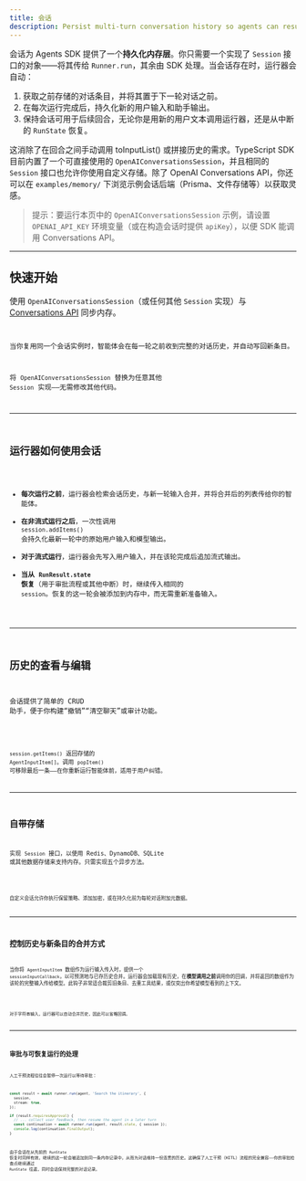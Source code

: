 ```yaml
---
title: 会话
description: Persist multi-turn conversation history so agents can resume context across runs.
---
```



会话为 Agents SDK 提供了一个**持久化内存层**。你只需要一个实现了 `Session` 接口的对象——将其传给 `Runner.run`，其余由 SDK 处理。当会话存在时，运行器会自动：

1. 获取之前存储的对话条目，并将其置于下一轮对话之前。
2. 在每次运行完成后，持久化新的用户输入和助手输出。
3. 保持会话可用于后续回合，无论你是用新的用户文本调用运行器，还是从中断的 `RunState` 恢复。

这消除了在回合之间手动调用 toInputList() 或拼接历史的需求。TypeScript SDK 目前内置了一个可直接使用的 `OpenAIConversationsSession`，并且相同的 `Session` 接口也允许你使用自定义存储。除了 OpenAI Conversations API，你还可以在 `examples/memory/` 下浏览示例会话后端（Prisma、文件存储等）以获取灵感。

> 提示：要运行本页中的 `OpenAIConversationsSession` 示例，请设置
> `OPENAI_API_KEY` 环境变量（或在构造会话时提供 `apiKey`），以便 SDK 能调用 Conversations API。

---

## 快速开始

使用 `OpenAIConversationsSession`（或任何其他 `Session` 实现）与
[Conversations API](https://platform.openai.com/docs/api-reference/conversations)
同步内存。

<Code
  lang="typescript"
  code={sessionsQuickstart}
  title="Use the Conversations API as session memory"
/>

当你复用同一个会话实例时，智能体会在每一轮之前收到完整的对话历史，并自动写回新条目。

将 `OpenAIConversationsSession` 替换为任意其他 `Session` 实现——无需修改其他代码。

---

## 运行器如何使用会话

- **每次运行之前**，运行器会检索会话历史，与新一轮输入合并，并将合并后的列表传给你的智能体。
- **在非流式运行之后**，一次性调用 `session.addItems()` 会持久化最新一轮中的原始用户输入和模型输出。
- **对于流式运行**，运行器会先写入用户输入，并在该轮完成后追加流式输出。
- **当从 `RunResult.state` 恢复**（用于审批流程或其他中断）时，继续传入相同的 `session`。恢复的这一轮会被添加到内存中，而无需重新准备输入。

---

## 历史的查看与编辑

会话提供了简单的 CRUD 助手，便于你构建“撤销”“清空聊天”或审计功能。

<Code
  lang="typescript"
  code={manageHistory}
  title="Read and edit stored items"
/>

`session.getItems()` 返回存储的 `AgentInputItem[]`。调用 `popItem()` 可移除最后一条——在你重新运行智能体前，适用于用户纠错。

---

## 自带存储

实现 `Session` 接口，以使用 Redis、DynamoDB、SQLite 或其他数据存储来支持内存。只需实现五个异步方法。

<Code
  lang="typescript"
  code={customSession}
  title="Custom in-memory session implementation"
/>

自定义会话允许你执行保留策略、添加加密，或在持久化前为每轮对话附加元数据。

---

## 控制历史与新条目的合并方式

当你将 `AgentInputItem` 数组作为运行输入传入时，提供一个 `sessionInputCallback`，以可预测地与已存历史合并。运行器会加载现有历史，在**模型调用之前**调用你的回调，并将返回的数组作为该轮的完整输入传给模型。此钩子非常适合裁剪旧条目、去重工具结果，或仅突出你希望模型看到的上下文。

<Code
  lang="typescript"
  code={sessionInputCallback}
  title="Truncate history with sessionInputCallback"
/>

对于字符串输入，运行器可以自动合并历史，因此可以省略回调。

---

## 审批与可恢复运行的处理

人工干预流程往往会暂停一次运行以等待审批：

```typescript
const result = await runner.run(agent, 'Search the itinerary', {
  session,
  stream: true,
});

if (result.requiresApproval) {
  // ... collect user feedback, then resume the agent in a later turn
  const continuation = await runner.run(agent, result.state, { session });
  console.log(continuation.finalOutput);
}
```

由于会话在从先前的 `RunState` 恢复时同样有效，继续的这一轮会被追加到同一条内存记录中，从而为对话维持一份连贯的历史。这确保了人工干预（HITL）流程的完全兼容——你的审批检查点继续通过 `RunState` 往返，同时会话保持完整的对话记录。

